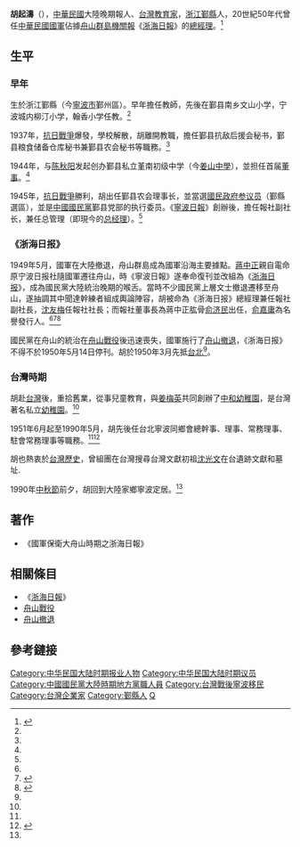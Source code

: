 '''胡起濤'''（{{bd|1906年|1月6日|1997年|2月13日}}），[[中華民國|中華民國]]大陸晚期報人、[[台灣|台灣]][[教育家|教育家]]，[[浙江|浙江]][[鄞縣|鄞縣]]人，20世紀50年代曾任[[中華民國國軍|中華民國國軍]]佔據[[舟山群島|舟山群島]][[機關報|機關報]]《[[浙海日報|浙海日報]]》的[[總經理|總經理]]。<ref name="胡起濤">{{cite web|url=http://www.jszx.cn/xq/defo_Show.asp?InfoId=226&ClassId=30|title=堇南初级中学创始人之一——胡起涛先生|publisher=姜山中學|author=|date=更新时间：2011-11-7 10:34:26|accessdate=2013年9月16日|language=zh-hans|deadurl=yes|archiveurl=https://web.archive.org/web/20140304071348/http://www.jszx.cn/xq/defo_Show.asp?InfoId=226&ClassId=30|archivedate=2014年3月4日}}</ref>

==生平==
===早年===
生於浙江鄞縣（今[[寧波市|寧波市]]鄞州區）。早年擔任教師，先後在鄞县南乡文山小学，宁波城内柳汀小学，翰香小学任教。<ref name="胡起濤"/>

1937年，[[抗日戰爭|抗日戰爭]]爆發，學校解散，胡離開教職，擔任鄞县抗敌后援会秘书，鄞县粮食储备仓库秘书兼鄞县农会秘书等職務。<ref name="胡起濤"/>

1944年，与[[陈秋阳|陈秋阳]]发起创办鄞县私立堇南初级中学（今[[姜山中學|姜山中學]]），並担任首届[[董事|董事]]。<ref name="胡起濤"/>

1945年，[[抗日戰爭|抗日戰爭]]勝利，胡出任鄞县农会理事长，並當選[[國民政府|國民政府]][[参议员|参议员]]（鄞縣選區），並是[[中國國民黨|中國國民黨]]鄞县党部的执行委员。《[[寧波日報|寧波日報]]》創辦後，擔任報社副社长，兼任总管理（即現今的[[总经理|总经理]]）。<ref name="胡起濤"/>

===《浙海日报》===
1949年5月，國軍在大陸撤退，舟山群島成為國軍沿海主要據點。[[蔣中正|蔣中正]]親自電命原宁波日报社隨國軍遷往舟山，時《寧波日報》遂奉命復刊並改組為《[[浙海日报|浙海日报]]》，成為國民黨大陸統治晚期的喉舌。當時不少國民黨上層文士撤退遷移至舟山，遂抽調其中聞達幹練者組成輿論陣容，胡被命為《浙海日报》總經理兼任報社副社長，[[沈友梅|沈友梅]]任報社社長；而報社董事長為蔣中正肱骨[[俞济民|俞济民]]出任，[[俞嘉庸|俞嘉庸]]為名譽發行人。<ref name="胡起濤"/><ref name="浙海日報">{{cite web|url=http://www.cnnb.com.cn/gb/node2/channel/node13890/node14006/node14008/userobject7ai869524.html|title=民国时期《宁波日报》缩微胶片鄞州“露脸”|publisher=中國寧波網|author=|date=7月23日 6:41|accessdate=2013年9月16日|language=zh-hans|deadurl=yes|archiveurl=https://web.archive.org/web/20140222060738/http://www.cnnb.com.cn/gb/node2/channel/node13890/node14006/node14008/userobject7ai869524.html|archivedate=2014年2月22日}}</ref><ref name="浙海日報舟山">{{cite web |url=http://202.107.212.146:838/nbwshj/index.php?option=com_content&view=article&id=702:2011-09-19-07-43-26&catid=55:m&Itemid=74 |title=沈友梅主办的《宁波日报》迁舟山前后 |publisher=寧波文史資料匯集 |author=宁波文史资料第二十二辑·宁波文史资料存稿选编 |date= |accessdate=2013年9月16日 |language=zh-hans |archive-date=2014-02-22 |archive-url=https://web.archive.org/web/20140222002238/http://202.107.212.146:838/nbwshj/index.php?option=com_content&view=article&id=702:2011-09-19-07-43-26&catid=55:m&Itemid=74 |dead-url=no }}</ref>

國民黨在舟山的統治在[[舟山戰役|舟山戰役]]後迅速喪失，國軍施行了[[舟山撤退|舟山撤退]]，《浙海日报》不得不於1950年5月14日停刊。胡於1950年3月先抵[[台北|台北]]<ref name="胡起濤"/>。

===台灣時期===
胡赴[[台灣|台灣]]後，重拾舊業，從事兒童教育，與[[姜梅英|姜梅英]]共同創辦了[[中和幼稚園|中和幼稚園]]，是台灣著名私立[[幼稚園|幼稚園]]。<ref name="胡起濤"/>

1951年6月起至1990年5月，胡先後任台北寧波同鄉會總幹事、理事、常務理事、駐會常務理事等職務。<ref name="胡起濤"/><ref name="胡起濤同鄉會">{{cite web |url=http://202.107.212.146:838/nbwshj/index.php?option=com_content&view=article&id=772:2011-09-20-06-52-57&catid=59:2011-09-07-01-23-25&Itemid=78 |title=中国农工民主党宁波市委员会历史发展概况 |publisher=寧波文史資料匯集 |author=徐良骥 执笔 |date= |accessdate=2013年9月16日 |language=zh-hans |archive-date=2016-03-21 |archive-url=https://web.archive.org/web/20160321060403/http://202.107.212.146:838/nbwshj/index.php?option=com_content&view=article&id=772:2011-09-20-06-52-57&catid=59:2011-09-07-01-23-25&Itemid=78 |dead-url=no }}</ref>

胡也熱衷於[[台灣歷史|台灣歷史]]，曾組團在台灣搜尋台灣文獻初祖[[沈光文|沈光文]]在台遺跡文獻和墓址.

1990年[[中秋節|中秋節]]前夕，胡回到大陸家鄉寧波定居。<ref name="胡起濤"/>

==著作==
* 《國軍保衛大舟山時期之浙海日報》

==相關條目==
* 《[[浙海日報|浙海日報]]》
* [[舟山戰役|舟山戰役]]
* [[舟山撤退|舟山撤退]]

==參考鏈接==
{{reflist}}

{{DEFAULTSORT:H}}
[[Category:中华民国大陆时期报业人物|Category:中华民国大陆时期报业人物]]
[[Category:中华民国大陆时期议员|Category:中华民国大陆时期议员]]
[[Category:中國國民黨大陸時期地方黨職人員|Category:中國國民黨大陸時期地方黨職人員]]
[[Category:台灣戰後寧波移民|Category:台灣戰後寧波移民]]
[[Category:台灣企業家|Category:台灣企業家]]
[[Category:鄞縣人|Category:鄞縣人]]
[[Category:胡姓|Q]]